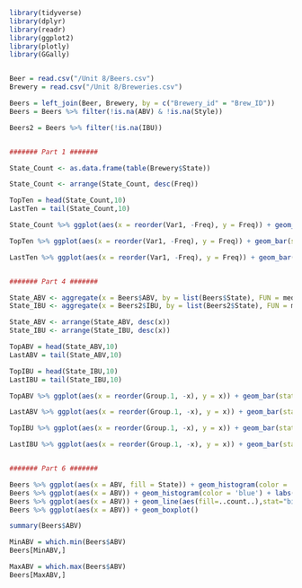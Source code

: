 ```{r}

library(tidyverse)
library(dplyr)
library(readr)
library(ggplot2)
library(plotly)
library(GGally)


Beer = read.csv("/Unit 8/Beers.csv")
Brewery = read.csv("/Unit 8/Breweries.csv")

Beers = left_join(Beer, Brewery, by = c("Brewery_id" = "Brew_ID"))
Beers = Beers %>% filter(!is.na(ABV) & !is.na(Style))

Beers2 = Beers %>% filter(!is.na(IBU))


####### Part 1 #######

State_Count <- as.data.frame(table(Brewery$State))

State_Count <- arrange(State_Count, desc(Freq))

TopTen = head(State_Count,10)
LastTen = tail(State_Count,10)

State_Count %>% ggplot(aes(x = reorder(Var1, -Freq), y = Freq)) + geom_bar(stat = "identity") + labs(title="Number of Breweries per State", x="State", y="No. of Breweries")

TopTen %>% ggplot(aes(x = reorder(Var1, -Freq), y = Freq)) + geom_bar(stat = "identity", fill="blue") + labs(title="States with Most Breweries", x="State", y="No. of Breweries") + geom_text(aes(label=Freq), position=position_dodge(width=0.9), vjust=-0.25)

LastTen %>% ggplot(aes(x = reorder(Var1, -Freq), y = Freq)) + geom_bar(stat = "identity", fill="red") + labs(title="States with Least Breweries", x="State", y="No. of Breweries") + geom_text(aes(label=Freq), position=position_dodge(width=0.9), vjust=-0.25)


####### Part 4 #######

State_ABV <- aggregate(x = Beers$ABV, by = list(Beers$State), FUN = median)
State_IBU <- aggregate(x = Beers2$IBU, by = list(Beers2$State), FUN = median)

State_ABV <- arrange(State_ABV, desc(x))
State_IBU <- arrange(State_IBU, desc(x))

TopABV = head(State_ABV,10)
LastABV = tail(State_ABV,10)

TopIBU = head(State_IBU,10)
LastIBU = tail(State_IBU,10)

TopABV %>% ggplot(aes(x = reorder(Group.1, -x), y = x)) + geom_bar(stat = "identity", fill="blue") + labs(title="States Highest Median ABV", x="State", y="Median ABV") + geom_text(aes(label=x), position=position_dodge(width=0.9), vjust=-0.25)

LastABV %>% ggplot(aes(x = reorder(Group.1, -x), y = x)) + geom_bar(stat = "identity", fill="red") + labs(title="States Lowest Median ABV", x="State", y="Median ABV") + geom_text(aes(label=x), position=position_dodge(width=0.9), vjust=-0.25)

TopIBU %>% ggplot(aes(x = reorder(Group.1, -x), y = x)) + geom_bar(stat = "identity", fill="blue") + labs(title="States Highest Median IBU", x="State", y="Median IBU") + geom_text(aes(label=x), position=position_dodge(width=0.9), vjust=-0.25)

LastIBU %>% ggplot(aes(x = reorder(Group.1, -x), y = x)) + geom_bar(stat = "identity", fill="red") + labs(title="States Lowest Median IBU", x="State", y="Median IBU") + geom_text(aes(label=x), position=position_dodge(width=0.9), vjust=-0.25)


####### Part 6 #######

Beers %>% ggplot(aes(x = ABV, fill = State)) + geom_histogram(color = 'black') + labs(title="Distribution of ABV", x="ABV", y="Number of Beers")
Beers %>% ggplot(aes(x = ABV)) + geom_histogram(color = 'blue') + labs(title="Distribution of ABV", x="ABV", y="Number of Beers")
Beers %>% ggplot(aes(x = ABV)) + geom_line(aes(fill=..count..),stat="bin") + labs(title="Distribution of ABV", x="ABV", y="Number of Beers")
Beers %>% ggplot(aes(x = ABV)) + geom_boxplot()

summary(Beers$ABV)

MinABV = which.min(Beers$ABV)
Beers[MinABV,]

MaxABV = which.max(Beers$ABV)
Beers[MaxABV,]

```









